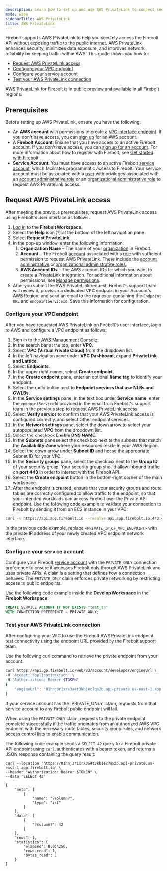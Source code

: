 ```yaml
---
description: Learn how to set up and use AWS PrivateLink to connect securely to Firebolt.
mode: wide
sidebarTitle: AWS PrivateLink
title: AWS PrivateLink
---
```





Firebolt supports AWS PrivateLink to help you securely access the Firebolt API without exposing traffic to the public internet. AWS PrivateLink enhances security, minimizes data exposure, and improves network reliability by keeping traffic within AWS. This guide shows you how to:

* [Request AWS PrivateLink access](/security#request-aws-privatelink-access)
* [Configure your VPC endpoint](/security#configure-your-vpc-endpoint)
* [Configure your service account](/security#configure-your-service-account)
* [Test your AWS PrivateLink connection](/security#test-your-aws-privatelink-connection)

<Note>
AWS PrivateLink for Firebolt is in public preview and available in all Firebolt regions.
</Note>

## Prerequisites

Before setting up AWS PrivateLink, ensure you have the following:

* An **AWS account** with permissions to create a [VPC interface endpoint](https://docs.aws.amazon.com/vpc/latest/privatelink/create-interface-endpoint.html). If you don't have access, you can [sign up](https://signin.aws.amazon.com/signup) for an AWS account.
* A **Firebolt Account**: Ensure that you have access to an active Firebolt account. If you don't have access, you can [sign up for an account](https://www.firebolt.io/sign-up). For more information about how to register with Firebolt, see [Get started with Firebolt](/Guides/getting-started).
* **Service Account**: You must have access to an active Firebolt [service account](/Guides/managing-your-organization/service-accounts), which facilitates programmatic access to Firebolt. Your service account must be associated with a [user](/Overview/organizations-accounts#users) with privileges associated with an [account administrative role](/Overview/organizations-accounts#account-administrative-role) or an [organizational administrative role](/Overview/organizations-accounts#organizational-administrative-role) to request AWS PrivateLink access.

## Request AWS PrivateLink access

After meeting the previous prerequisites, request AWS PrivateLink access using Firebolt's user interface as follows:

1. [Log in](https://go.firebolt.io/signup) to the **Firebolt Workspace**.
2. Select the **Help** icon (?) at the bottom of the left navigation pane. 
3. Select **Request PrivateLink**.
4. In the pop-up window, enter the following information:
    1. **Organization Name** &ndash; The name of your [organization](/Overview/organizations-accounts#organizations) in Firebolt.
    2. **Account** &ndash; The Firebolt [account](/Overview/organizations-accounts#accounts) associated with a [role](/Overview/organizations-accounts#roles) with sufficient permission to request AWS PrivateLink. These include the [account administrative](/Overview/organizations-accounts#account-administrative-role) or [organizational administrative roles](/Overview/organizations-accounts#organizational-administrative-role).
    3. **AWS Account IDs** &ndash; The AWS account IDs for which you want to create a PrivateLink integration. For additional information about permissions, see [Manage permissions](https://docs.aws.amazon.com/vpc/latest/privatelink/configure-endpoint-service.html#add-remove-permissions).
4. After you submit the AWS PrivateLink request, Firebolt's support team will review it, provision a dedicated VPC endpoint in your Account's AWS Region, and send an email to the requestor containing the `Endpoint URL` and `endpointServiceId`. Save this information for configuration.

### Configure your VPC endpoint

After you have requested AWS PrivateLink on Firebolt's user interface, login to AWS and configure a VPC endpoint as follows:

1. Sign in to the [AWS Management Console](https://aws.amazon.com/console/).
2. In the search bar at the top, enter **VPC**.
3. Select **VPC (Virtual Private Cloud)** from the dropdown list.
4. In the left navigation pane under **VPC Dashboard**, expand **PrivateLink and Lattice**.
5. Select **Endpoints**. 
6. In the upper right corner, select **Create endpoint**.
7. In the **Create endpoint** pane, enter an optional  **Name tag** to identify your endpoint.
8. Select the radio button next to **Endpoint services that use NLBs and GWLBs**.
8. In the **Service settings** pane, in the text box under **Service name**, enter the `endpointServiceId` provided in the email from Firebolt's support team in the previous step to [request AWS PrivateLink access](/security#request-aws-privatelink-access).
9. Select **Verify service** to confirm that your AWS PrivateLink access is configured correctly. 
 and select Other endpoint services. 
10. In the **Network settings** pane, select the down arrow to select your autopopulated **VPC** from the dropdown list. 
11. Select the checkbox **Enable DNS NAME**. 
12. In the **Subnets** pane select the checkbox next to the subnets that match the **Availability Zone** where your resources reside in your AWS Region.
13. Select the down arrow under **Subnet ID** and hoose the appropriate Subnet ID for your VPC.
14. In the **Security groups** pane, select the checkbox next to the **Group ID** of your security group. Your security group should allow inbound traffic on **port 443** in order to interact with the Firebolt API.
15. Select the **Create endpoint** button in the bottom-right corner of the main workspace.
16. After the endpoint is created, ensure that your security groups and route tables are correctly configured to allow traffic to the endpoint, so that your intended workloads can access Firebolt over the Private API endpoint. Use the following code example to validate your connection to Firebolt by sending it from an EC2 instance in your VPC:

```bash
curl -v https://api.app.firebolt.io --resolve api.app.firebolt.io:443:<PRIVATE_IP_OF_VPC_ENDPOINT>
```
In the previous code example, replace `<PRIVATE_IP_OF_VPC_ENDPOINT>` with the private IP address of your newly created VPC endpoint network interface.

### Configure your service account

Configure your Firebolt [service account](/Guides/managing-your-organization/service-accounts) with the `PRIVATE_ONLY` connection preference to ensure it accesses Firebolt only through AWS PrivateLink and uses private APIs. A claim is a setting that defines how a connection behaves. The `PRIVATE_ONLY` claim enforces private networking by restricting access to public endpoints. 

Use the following code example inside the **Develop Workspace** in the **Firebolt Workspace**:

```sql
CREATE SERVICE ACCOUNT IF NOT EXISTS "test_sa"
WITH CONNECTION_PREFERENCE = PRIVATE_ONLY;
```

### Test your AWS PrivateLink connection

After configuring your VPC to use the Firebolt AWS PrivateLink endpoint, test connectivity using the endpoint URL provided by the Firebolt support team. 

Use the following curl command to retrieve the private endpoint from your account:

```bash
curl https://api.go.firebolt.io/web/v3/account/developer/engineUrl \
-H 'Accept: application/json' \
-H "Authorization: Bearer $TOKEN"
{
    "engineUrl": "01hnj9r1xrx3a4t3kb1ec7qs2b.api-private.us-east-1.app.firebolt.io"
}
```

<Note>
If your service account has the `PRIVATE_ONLY` claim, requests from that service account to any Firebolt public endpoint will fail.
</Note>

When using the `PRIVATE_ONLY` claim, requests to the private endpoint complete successfully if the traffic originates from an authorized AWS VPC endpoint with the necessary route tables, security group rules, and network access control lists to enable communication. 

The following code example sends a `SELECT 42` query to a Firebolt private API endpoint using `curl`, authenticates with a bearer token, and returns a JSON response containing the query result:
```
curl --location 'https://01hnj3r1xrx3a4t3kb1ec7qs2b.api-private.us-east-1.app.firebolt.io' \
--header "Authorization: Bearer $TOKEN" \
--data 'SELECT 42'

{
    "meta": [
        {
            "name": "?column?",
            "type": "int"
        }
    ],
    "data": [
        {
            "?column?": 42
        }
    ],
    "rows": 1,
    "statistics": {
        "elapsed": 0.014256,
        "rows_read": 1,
        "bytes_read": 1
    }
}
```



